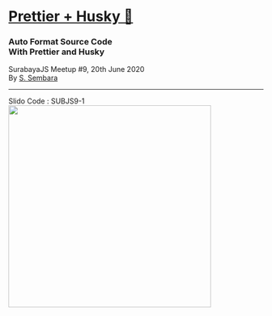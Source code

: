 
# [Prettier + Husky 🐶](.)
### Auto Format Source Code <br /> With Prettier and Husky
SurabayaJS Meetup #9, 20th June 2020 <br />
By [S. Sembara](http://sembara.codes/)

---

Slido Code : SUBJS9-1
<img
  src="https://raw.githubusercontent.com/ssembara/husky-and-prettier/master/barcode.jpg"
  width="400"
/>

